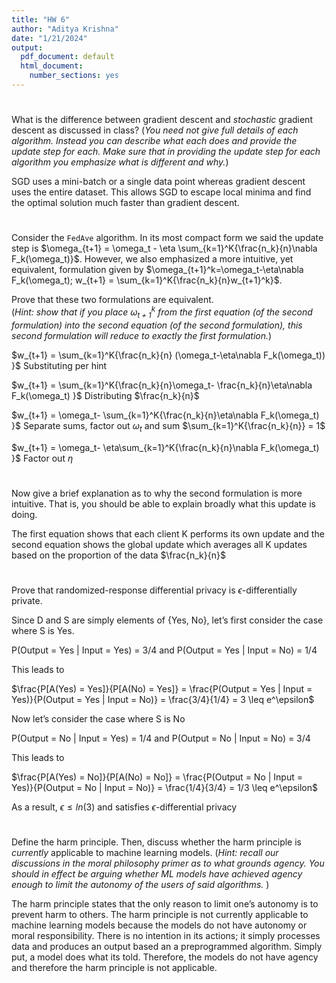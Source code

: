 ```yaml
---
title: "HW 6"
author: "Aditya Krishna"
date: "1/21/2024"
output:
  pdf_document: default
  html_document:
    number_sections: yes
---
```


#
What is the difference between gradient descent and *stochastic* gradient descent as discussed in class?  (*You need not give full details of each algorithm.  Instead you can describe what each does and provide the update step for each.  Make sure that in providing the update step for each algorithm you emphasize what is different and why.*)

SGD uses a mini-batch or a single data point whereas gradient descent uses the entire dataset. This allows SGD to escape local minima and find the optimal solution much faster than gradient descent.

#
Consider the `FedAve` algorithm.  In its most compact form we said the update step is $\omega_{t+1} = \omega_t - \eta \sum_{k=1}^K{\frac{n_k}{n}\nabla F_k(\omega_t)}$.  However, we also emphasized a more intuitive, yet equivalent, formulation given by $\omega_{t+1}^k=\omega_t-\eta\nabla F_k(\omega_t); w_{t+1} = \sum_{k=1}^K{\frac{n_k}{n}w_{t+1}^k}$.  

Prove that these two formulations are equivalent.  
(*Hint: show that if you place $\omega_{t+1}^k$ from the first equation (of the second formulation) into the second equation (of the second formulation), this second formulation will reduce to exactly the first formulation.*) 

$w_{t+1} = \sum_{k=1}^K{\frac{n_k}{n} (\omega_t-\eta\nabla F_k(\omega_t)) }$ Substituting per hint

$w_{t+1} = \sum_{k=1}^K{\frac{n_k}{n}\omega_t- \frac{n_k}{n}\eta\nabla F_k(\omega_t) }$ Distributing $\frac{n_k}{n}$

$w_{t+1} = \omega_t- \sum_{k=1}^K{\frac{n_k}{n}\eta\nabla F_k(\omega_t) }$ Separate sums, factor out $\omega_t$ and sum $\sum_{k=1}^K{\frac{n_k}{n}} = 1$

$w_{t+1} = \omega_t- \eta\sum_{k=1}^K{\frac{n_k}{n}\nabla F_k(\omega_t) }$ Factor out $\eta$


#
Now give a brief explanation as to why the second formulation is more intuitive.  That is, you should be able to explain broadly what this update is doing.  

The first equation shows that each client K performs its own update and the second equation shows the global update which averages all K updates based on the proportion of the data $\frac{n_k}{n}$

# 
Prove that randomized-response differential privacy is $\epsilon$-differentially private.  

Since D and S are simply elements of {Yes, No}, let's first consider the case where S is Yes.

P(Output = Yes | Input = Yes) = 3/4 and P(Output = Yes | Input = No) = 1/4

This leads to

$\frac{P[A(Yes) = Yes]}{P[A(No) = Yes]} = \frac{P(Output = Yes | Input = Yes)}{P(Output = Yes | Input = No)} = \frac{3/4}{1/4} = 3 \leq e^\epsilon$

Now let's consider the case where S is No

P(Output = No | Input = Yes) = 1/4 and P(Output = No | Input = No) = 3/4

This leads to

$\frac{P[A(Yes) = No]}{P[A(No) = No]} = \frac{P(Output = No | Input = Yes)}{P(Output = No | Input = No)} = \frac{1/4}{3/4} = 1/3 \leq e^\epsilon$

As a result, $\epsilon \leq ln(3)$ and satisfies $\epsilon$-differential privacy

# 
Define the harm principle.  Then, discuss whether the harm principle is *currently* applicable to machine learning models.  (*Hint: recall our discussions in the moral philosophy primer as to what grounds agency.  You should in effect be arguing whether ML models have achieved agency enough to limit the autonomy of the users of said algorithms.* )

The harm principle states that the only reason to limit one's autonomy is to prevent harm to others. The harm principle is not currently applicable to machine learning models because the models do not have autonomy or moral responsibility. There is no intention in its actions; it simply processes data and produces an output based an a preprogrammed algorithm. Simply put, a model does what its told. Therefore, the models do not have agency and therefore the harm principle is not applicable.

